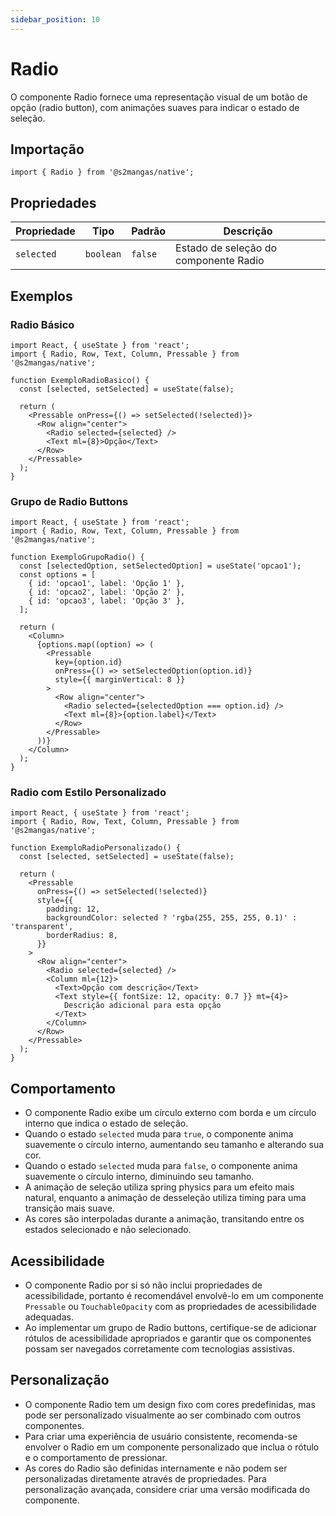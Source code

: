 ```yaml
---
sidebar_position: 10
---
```


# Radio

O componente Radio fornece uma representação visual de um botão de opção (radio button), com animações suaves para indicar o estado de seleção.

## Importação

```tsx
import { Radio } from '@s2mangas/native';
```

## Propriedades

| Propriedade | Tipo | Padrão | Descrição |
| ----------- | ---- | ------ | --------- |
| `selected` | `boolean` | `false` | Estado de seleção do componente Radio |

## Exemplos

### Radio Básico

```tsx
import React, { useState } from 'react';
import { Radio, Row, Text, Column, Pressable } from '@s2mangas/native';

function ExemploRadioBasico() {
  const [selected, setSelected] = useState(false);
  
  return (
    <Pressable onPress={() => setSelected(!selected)}>
      <Row align="center">
        <Radio selected={selected} />
        <Text ml={8}>Opção</Text>
      </Row>
    </Pressable>
  );
}
```

### Grupo de Radio Buttons

```tsx
import React, { useState } from 'react';
import { Radio, Row, Text, Column, Pressable } from '@s2mangas/native';

function ExemploGrupoRadio() {
  const [selectedOption, setSelectedOption] = useState('opcao1');
  const options = [
    { id: 'opcao1', label: 'Opção 1' },
    { id: 'opcao2', label: 'Opção 2' },
    { id: 'opcao3', label: 'Opção 3' },
  ];
  
  return (
    <Column>
      {options.map((option) => (
        <Pressable 
          key={option.id}
          onPress={() => setSelectedOption(option.id)}
          style={{ marginVertical: 8 }}
        >
          <Row align="center">
            <Radio selected={selectedOption === option.id} />
            <Text ml={8}>{option.label}</Text>
          </Row>
        </Pressable>
      ))}
    </Column>
  );
}
```

### Radio com Estilo Personalizado

```tsx
import React, { useState } from 'react';
import { Radio, Row, Text, Column, Pressable } from '@s2mangas/native';

function ExemploRadioPersonalizado() {
  const [selected, setSelected] = useState(false);
  
  return (
    <Pressable 
      onPress={() => setSelected(!selected)}
      style={{
        padding: 12,
        backgroundColor: selected ? 'rgba(255, 255, 255, 0.1)' : 'transparent',
        borderRadius: 8,
      }}
    >
      <Row align="center">
        <Radio selected={selected} />
        <Column ml={12}>
          <Text>Opção com descrição</Text>
          <Text style={{ fontSize: 12, opacity: 0.7 }} mt={4}>
            Descrição adicional para esta opção
          </Text>
        </Column>
      </Row>
    </Pressable>
  );
}
```

## Comportamento

- O componente Radio exibe um círculo externo com borda e um círculo interno que indica o estado de seleção.
- Quando o estado `selected` muda para `true`, o componente anima suavemente o círculo interno, aumentando seu tamanho e alterando sua cor.
- Quando o estado `selected` muda para `false`, o componente anima suavemente o círculo interno, diminuindo seu tamanho.
- A animação de seleção utiliza spring physics para um efeito mais natural, enquanto a animação de desseleção utiliza timing para uma transição mais suave.
- As cores são interpoladas durante a animação, transitando entre os estados selecionado e não selecionado.

## Acessibilidade

- O componente Radio por si só não inclui propriedades de acessibilidade, portanto é recomendável envolvê-lo em um componente `Pressable` ou `TouchableOpacity` com as propriedades de acessibilidade adequadas.
- Ao implementar um grupo de Radio buttons, certifique-se de adicionar rótulos de acessibilidade apropriados e garantir que os componentes possam ser navegados corretamente com tecnologias assistivas.

## Personalização

- O componente Radio tem um design fixo com cores predefinidas, mas pode ser personalizado visualmente ao ser combinado com outros componentes.
- Para criar uma experiência de usuário consistente, recomenda-se envolver o Radio em um componente personalizado que inclua o rótulo e o comportamento de pressionar.
- As cores do Radio são definidas internamente e não podem ser personalizadas diretamente através de propriedades. Para personalização avançada, considere criar uma versão modificada do componente.